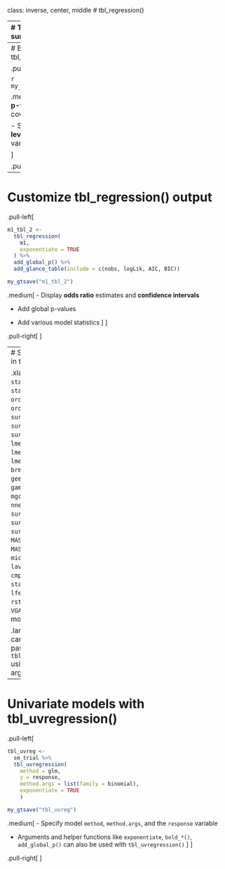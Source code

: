 class: inverse, center, middle
# tbl_regression()

---
# Traditional model summary()

.pull-left[
```r
m1 <- glm(
  response ~ age + stage,
  data = trial,
  family = binomial(link = "logit")
  )

summary(m1)
```

.medium[
Looks **messy** and it's not easy for others to understand.
]
]

.pull-right[
<p align="center"><img src="Images/messy-model-output.png" width=100%></p>
]


---
# Basic tbl_regression()

.pull-left[
```r
m1_tbl_1 <-
  tbl_regression(
    m1
  )
```

```r
my_gtsave("m1_tbl_1")
```

.medium[
- Displays **p-values** for covariates

- Shows **reference levels** for categorical variables
]

]

.pull-right[
<p align="center"><img src="Images/m1_tbl_1.png" width=90%></p>
]


---
# Customize tbl_regression() output

.pull-left[
```r
m1_tbl_2 <-
  tbl_regression(
    m1,
    exponentiate = TRUE
  ) %>% 
  add_global_p() %>%
  add_glance_table(include = c(nobs, logLik, AIC, BIC))
```

```r
my_gtsave("m1_tbl_2")
```

.medium[
- Display **odds ratio** estimates and **confidence intervals**

- Add global p-values

- Add various model statistics
]
]

.pull-right[
<p align="center"><img src="Images/m1_tbl_2.png" width=62%></p>
]


---
# Supported models in tbl_regression()

.xlarge[
`stats::lm()`, `stats::glm()`, `stats::aov()`, `ordinal::clm()`, `ordinal::clmm()`, `survival::coxph()`, `survival::survreg()`, `survival::clogit()`, `lme4::lmer()`, `lme4::glmer()`, `lme4::glmer.nb()`, `brms::brm()`, `geepack::geeglm()`, `gam::gam()`, `mgcv::gam()`, `nnet::multinom()`, `survey::svyglm()`, `survey::svycoxph()`, `survey::svyolr()`, `MASS::polr()`, `MASS::glm.nb()`, `mice::mira`, `lavaan::lavaan()`, `cmprsk::crr()`, `stats::nls()`, `lfe::felm()`, `rstanarm::stan_glm()`, `VGAM::vglm()`, and more!
]


.large[**Custom tidiers** can be written and passed to `tbl_regression()` using the `tidy_fun=` argument.]


---
# Univariate models with tbl_uvregression()

.pull-left[

```r
tbl_uvreg <- 
  sm_trial %>% 
  tbl_uvregression(
    method = glm,
    y = response,
    method.args = list(family = binomial),
    exponentiate = TRUE
    )
```

```r
my_gtsave("tbl_uvreg")
```

.medium[
- Specify  model `method`, `method.args`, and the `response` variable

- Arguments and helper functions like `exponentiate`, `bold_*()`, `add_global_p()` can also be used with `tbl_uvregression()`
]
]

.pull-right[
<p align="center"><img src="Images/tbl_uvreg.png" width=90%></p>
]

